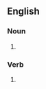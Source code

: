 ==English==

===Noun===
{{head|en|noun plural form}}

# {{plural of|housemaid|lang=en}}

===Verb===
{{head|en|verb form}}

# {{en-third-person singular of|housemaid}}